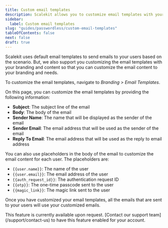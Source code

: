 ```yaml
---
title: Custom email templates
description: Scalekit allows you to customize email templates with your branding and content
sidebar:
  label: Custom email templates
slug: "guides/passwordless/custom-email-templates"
tableOfContents: false
next: false
draft: true
---
```



Scalekit uses default email templates to send emails to your users based on the scenario. But, we also support you customizing the email templates with your branding and content so that you can customize the email content to your branding and needs.

To customize the email templates, navigate to _Branding > Email Templates_.

On this page, you can customize the email templates by providing the following information:

- **Subject**: The subject line of the email
- **Body**: The body of the email
- **Sender Name**: The name that will be displayed as the sender of the email
- **Sender Email**: The email address that will be used as the sender of the email
- **Reply To Email**: The email address that will be used as the reply to email address

You can also use placeholders in the body of the email to customize the email content for each user. The placeholders are:

- `{{user.name}}`: The name of the user
- `{{user.email}}`: The email address of the user
- `{{auth_request_id}}`: The authentication request ID
- `{{otp}}`: The one-time passcode sent to the user
- `{{magic_link}}`: The magic link sent to the user

Once you have customized your email templates, all the emails that are sent to your users will use your customized emails.

<Card title="Contact Support" icon="slack">
    This feature is currently available upon request. [Contact our support team](/support/contact-us) to have this feature enabled for your account.
</Card>
